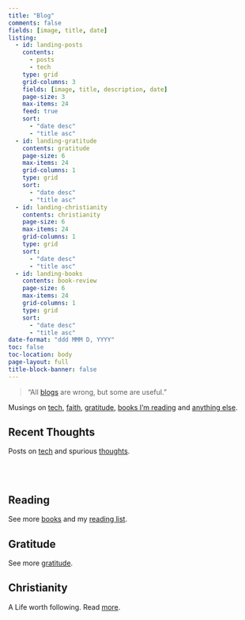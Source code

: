 ```yaml
---
title: "Blog"
comments: false
fields: [image, title, date]
listing:
  - id: landing-posts
    contents: 
      - posts
      - tech
    type: grid
    grid-columns: 3
    fields: [image, title, description, date]
    page-size: 3
    max-items: 24
    feed: true
    sort:
      - "date desc"
      - "title asc"
  - id: landing-gratitude
    contents: gratitude
    page-size: 6
    max-items: 24
    grid-columns: 1
    type: grid
    sort:
      - "date desc"
      - "title asc"
  - id: landing-christianity
    contents: christianity
    page-size: 6
    max-items: 24
    grid-columns: 1
    type: grid
    sort:
      - "date desc"
      - "title asc"
  - id: landing-books
    contents: book-review
    page-size: 6
    max-items: 24
    grid-columns: 1
    type: grid
    sort:
      - "date desc"
      - "title asc"
date-format: "ddd MMM D, YYYY"
toc: false
toc-location: body
page-layout: full
title-block-banner: false
---
```


> "All [blogs](https://en.wikipedia.org/wiki/All_models_are_wrong) are wrong, but some are useful."

Musings on [tech](tech.qmd), [faith](christianity.qmd), [gratitude](gratitude.qmd), [books I'm reading](books.qmd) and [anything else](posts.qmd). 

## Recent Thoughts

Posts on [tech](tech.qmd) and spurious [thoughts](posts.qmd).

:::{#landing-posts}
:::

<!-- this br fixes the alignment issue with pagination from above -->
<br>
<br>


:::::{.grid}
<!-- col 1 -->
::::{.g-col-12 .g-col-md-4 .animate__animated .animate__fadeIn .animate__faster .animate__delay-1s}

## Reading
See more [books](books.qmd) and my [reading list](lists/reading-list.md).

:::{#landing-books}
:::
::::

<!-- col 2 -->
::::{.g-col-12 .g-col-md-4  .animate__animated .animate__fadeIn .animate__faster .animate__delay-1s}

## Gratitude
See more [gratitude](gratitude.qmd).

:::{#landing-gratitude}
:::
::::

<!-- col 3 -->
::::{.g-col-12 .g-col-md-4  .animate__animated .animate__fadeIn .animate__faster .animate__delay-1s}

## Christianity
A Life worth following. Read [more](christianity.qmd).

:::{#landing-christianity}
:::
::::

:::::